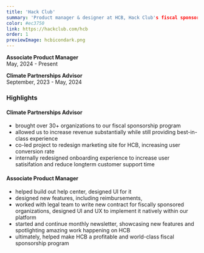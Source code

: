 ```yaml
---
title: 'Hack Club'
summary: 'Product manager & designer at HCB, Hack Club's fiscal sponsorship program. Building tools for the next generation of nonprofits around the world.'
color: #ec3750
link: https://hackclub.com/hcb
order: 1
previewImage: hcbicondark.png
---
```


**Associate Product Manager**\
May, 2024 - Present

**Climate Partnerships Advisor**\
September, 2023 - May, 2024

### Highlights

#### Climate Partnerships Advisor

- brought over 30+ organizations to our fiscal sponsorship program
- allowed us to increase revenue substantially while still providing best-in-class experience
- co-led project to redesign marketing site for HCB, increasing user conversion rate
- internally redesigned onboarding experience to increase user satisifation and reduce longterm customer support time

#### Associate Product Manager

- helped build out help center, designed UI for it
- designed new features, including reimbursements,
- worked with legal team to write new contract for fiscally sponsored organizations, designed UI and UX to implement it natively within our platform
- started and continue monthly newsletter, showcasing new features and spotlighting amazing work happening on HCB
- ultimately, helped make HCB a profitable and world-class fiscal sponsorship program
